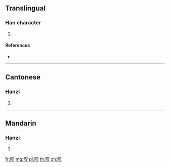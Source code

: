 {{character info/new}}
{{also|隉}}
==Translingual==

===Han character===
{{Han char|rn=170|rad=阜|as=07|sn=10|four=|canj=NLAG}}

# {{defn|Han|sort=阜07}}

====References====
* {{Han ref|kx=1352.141|hdz=64131.030|uh=9667|ud=38503}}

----

==Cantonese==

===Hanzi===
{{yue-hanzi|jyut=nip6|y=nip6|tra=隉}}

# {{defn|lang=yue|sort=阜07}}

----

==Mandarin==

===Hanzi===
{{cmn-hanzi|tra=隉|pin=[[niè]] ([[nie4]])|wg=nieh<sup>4</sup>}}

# {{defn|lang=cmn|sort=阜07}}

[[fr:陧]]
[[mg:陧]]
[[pl:陧]]
[[th:陧]]
[[zh:陧]]